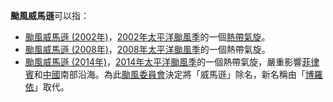 {{NoteTA
|G1=TyphoonNew
|G2=TyphoonOld
|G3=Weather
}}
'''颱風威馬遜'''可以指：

*[[颱風威馬遜_(2002年)|颱風威馬遜 (2002年)]]，[[2002年太平洋颱風季|2002年太平洋颱風季]]的一個[[熱帶氣旋|熱帶氣旋]]。
*[[颱風威馬遜_(2008年)|颱風威馬遜 (2008年)]]，[[2008年太平洋颱風季|2008年太平洋颱風季]]的一個熱帶氣旋。
*[[颱風威馬遜_(2014年)|颱風威馬遜 (2014年)]]，[[2014年太平洋颱風季|2014年太平洋颱風季]]的一個熱帶氣旋，嚴重影響[[菲律賓|菲律賓]]和[[中國|中國]]南部沿海。為此[[颱風委員會|颱風委員會]]決定將「威馬遜」除名，新名稱由「[[颱風博羅依|博羅依]]」取代。

{{消歧义|cat=热带气旋消歧义}}

{{太平洋颱風季熱帶氣旋名單}}